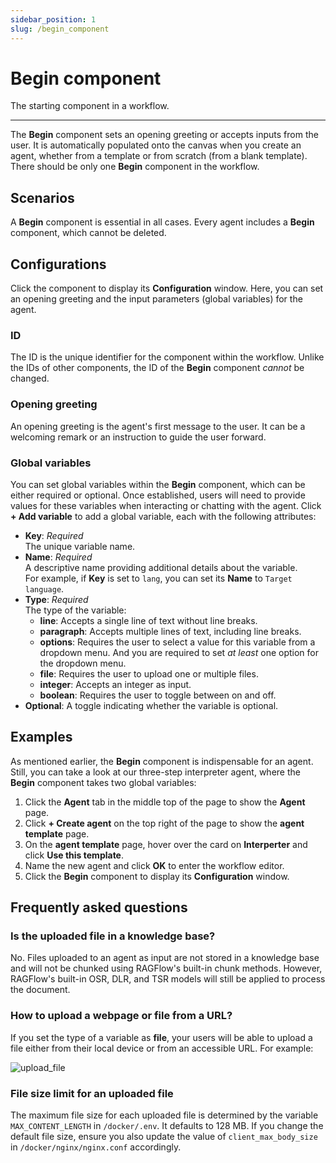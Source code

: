 ```yaml
---
sidebar_position: 1
slug: /begin_component
---
```


# Begin component

The starting component in a workflow.

---

The **Begin** component sets an opening greeting or accepts inputs from the user. It is automatically populated onto the canvas when you create an agent, whether from a template or from scratch (from a blank template). There should be only one **Begin** component in the workflow.

## Scenarios

A **Begin** component is essential in all cases. Every agent includes a **Begin** component, which cannot be deleted.

## Configurations

Click the component to display its **Configuration** window. Here, you can set an opening greeting and the input parameters (global variables) for the agent.

### ID

The ID is the unique identifier for the component within the workflow. Unlike the IDs of other components, the ID of the **Begin** component *cannot* be changed.

### Opening greeting

An opening greeting is the agent's first message to the user. It can be a welcoming remark or an instruction to guide the user forward.

### Global variables

You can set global variables within the **Begin** component, which can be either required or optional. Once established, users will need to provide values for these variables when interacting or chatting with the agent. Click **+ Add variable** to add a global variable, each with the following attributes:

- **Key**: *Required*  
  The unique variable name.
- **Name**: *Required*  
  A descriptive name providing additional details about the variable.  
  For example, if **Key** is set to `lang`, you can set its **Name** to `Target language`.
- **Type**: *Required*  
  The type of the variable:  
  - **line**: Accepts a single line of text without line breaks.
  - **paragraph**: Accepts multiple lines of text, including line breaks.
  - **options**: Requires the user to select a value for this variable from a dropdown menu. And you are required to set *at least* one option for the dropdown menu.
  - **file**: Requires the user to upload one or multiple files.
  - **integer**: Accepts an integer as input.
  - **boolean**: Requires the user to toggle between on and off.
- **Optional**: A toggle indicating whether the variable is optional. 

## Examples

As mentioned earlier, the **Begin** component is indispensable for an agent. Still, you can take a look at our three-step interpreter agent, where the **Begin** component takes two global variables:

1. Click the **Agent** tab in the middle top of the page to show the **Agent** page.
2. Click **+ Create agent** on the top right of the page to show the **agent template** page.
3. On the **agent template** page, hover over the card on **Interperter** and click **Use this template**.
4. Name the new agent and click **OK** to enter the workflow editor.
5. Click the **Begin** component to display its **Configuration** window.

## Frequently asked questions

### Is the uploaded file in a knowledge base?

No. Files uploaded to an agent as input are not stored in a knowledge base and will not be chunked using RAGFlow's built-in chunk methods. However, RAGFlow's built-in OSR, DLR, and TSR models will still be applied to process the document.

### How to upload a webpage or file from a URL?

If you set the type of a variable as **file**, your users will be able to upload a file either from their local device or from an accessible URL. For example:

![upload_file](https://github.com/user-attachments/assets/7ad2a352-0807-4b74-b8d1-d09e5cd37997)

### File size limit for an uploaded file

The maximum file size for each uploaded file is determined by the variable `MAX_CONTENT_LENGTH` in `/docker/.env`. It defaults to 128 MB. If you change the default file size, ensure you also update the value of `client_max_body_size` in `/docker/nginx/nginx.conf` accordingly.

